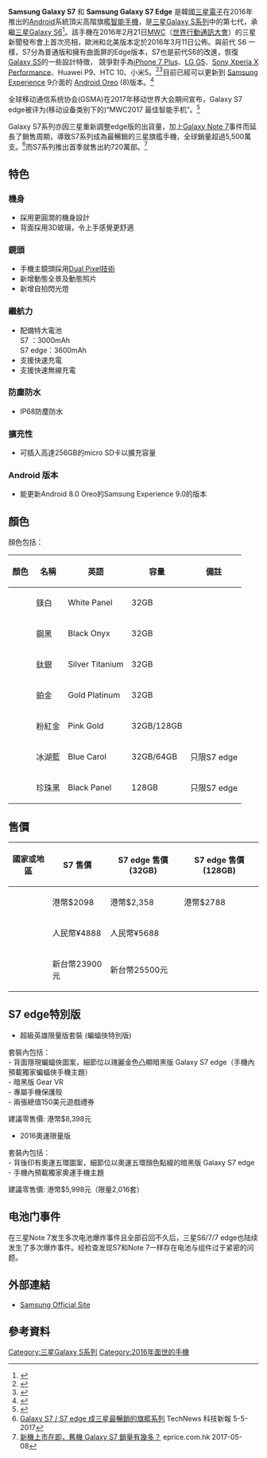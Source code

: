 {{noteTA
|T=zh-tw:三星Galaxy S7;zh-hk:Samsung Galaxy S7;zh-cn:三星盖乐世S7
|1=zh-tw:Galaxy;zh-hk:Galaxy;zh-cn:盖乐世
|2=zh-tw:三星Galaxy;zh-hk:Samsung Galaxy;zh-cn:三星盖乐世
|3=zh-hans:智能手机;zh-hant:智慧型手機;zh-tw:智慧型手機;zh-hk:智能手機;zh-mo:智能手機;
|4=zh-hans:照相手机;zh-hant:照相手機;zh-tw:照相手機;zh-hk:相機手機;zh-mo:相機手機;
}}

{{Infobox mobile phone
| name         = Samsung Galaxy S7<br/>Samsung Galaxy S7 Edge
| codename     = 
| logo         = Samsung Galaxy S7 and S7 edge logo.jpg
| logosize     = 250px
| image        = Samsung Galaxy S7 and S7 Edge.png
| imagesize    = 250px 
| alt          = 
| caption      = Galaxy S7（左）和 S7 Edge（右）
| brand        = 
| manufacturer = [[三星電子|三星電子]]
| slogan       = {{flag|US}}：''Rethink what a phone can do.''<br/>{{flag|South Korea}}：''Beyond Barriers (한계를 넘어서)''<br/>{{flag|HKG}}：''一切 重新定義''<br/>{{flag|TWN}}：''手機極限 重新定義''<br/>{{flag|CHN}}：''不一樣 所以 三星蓋樂世S7'' 
| series       = [[三星Galaxy_S系列|三星Galaxy S系列]]
| networks     = 
| released     = {{Start date|2016|2|21}} 
| available    = 
| unitssold    = 
| unitsshipped = 
| predecessor  = [[Samsung_Galaxy_S6|Samsung Galaxy S6]]
| successor    = [[三星Galaxy_S8|Samsung Galaxy S8]]
| related      =
| type         = [[智能手機|智能手機]]
| form         = 直板
| size         = '''S7:'''<br/>{{convert|142.4|mm|in|abbr=on}} H<br/>{{convert|69.6|mm|in|abbr=on}} W<br/>{{convert|7.9|mm|in|abbr=on}} D<br/>'''S7 Edge:'''<br/>{{convert|150.9|mm|in|abbr=on}} H<br/>{{convert|72.6|mm|in|abbr=on}} W<br/>{{convert|7.7|mm|in|abbr=on}} D
| weight       = '''S7:''' {{convert|152|g|oz|abbr=on}}<br/>'''S7 Edge:''' {{convert|157|g|oz|abbr=on}}
| os           = 官方原始版本[[Android_Marshmallow|Android 6.0]]<br>官方最後版本[[Android_Oreo|Android 8.0]]<br>第三方版本[[Android_Q|Android 10.0]](客製化One UI 2.0版本)
| 狀態         = 活躍出售中
| soc          = '''全球版:''' [[Samsung_Exynos|Samsung Exynos]] 8890<br />'''美国/中国(不包含香港、澳门)：''' [[Qualcomm|Qualcomm]] [[Snapdragon|Snapdragon]] 820<br /> '''香港/澳门: '''Samsung S7 [[Samsung_Exynos|Samsung Exynos]] 8890 / Samsung S7 Edge [[Qualcomm|Qualcomm]] [[Snapdragon|Snapdragon]] 820
| cpu          = <!-- Clock speed, manufacturer, model number, model name, number of cores -->
| gpu          = '''World:''' [[Mali_(GPU)|Mali-T880 MP12]]<br />'''U.S. / China ：''' [[Adreno|Adreno]] 530
| memory       = 4 [[Gigabyte|GB]] [[Mobile_DDR#LPDDR4|LPDDR4]] [[Random_Access_Memory|RAM]]
| storage      = 32/64/128 GB [[Universal_Flash_Storage|UFS]] 2.0
| memory_card  = [[microSD|microSD]], up to 200 GB
| battery      = '''S7:''' 3,000 mAh<br/>'''S7 Edge:''' 3,600 mAh
| input        = <!-- Data inputs: keypad or touch screen, push buttons, microphone, accelerometer, gyroscope, GPS, etc. -->
| display      = {{ubl|'''S7:''' 5.1" (130 mm)(577ppi)
|'''S7 Edge:''' 5.5" (140 mm)(535ppi)|[[Super_AMOLED|Quad HD Super AMOLED]] (16:9 [[aspect_ratio|aspect ratio]]) 2560×1440 pixel resolution)}}
| ext_display  = 
| rear_camera  = 12 [[Megapixel|MP]] (1.4 µm), f/1.7 [[f-number|光圈]], [[4K_resolution|4K video recording]] at 30 [[Frames_per_second|fps]], [[1080p|1080p]] at 60 fps, [[720p|720p]] at 240 fps
| front_camera = 5 MP, f/1.7 光圈
| sound        = <!-- Sound and audio features e.g. speaker(s), audio jack, vibration motor, etc. -->
| connectivity = <!-- Physical and wireless e.g. Micro USB, Bluetooth 2.1, 802.11b/g/n WiFi, etc. -->
| other        = <!-- Other key capabilities and specifications not noted above (e.g. WiFi hotspot, Gorilla glass display, etc.) -->
| sar          = 
| hac          = 
| website      = 
| references   = 
}}
'''Samsung Galaxy S7''' 和 '''Samsung Galaxy S7 Edge''' 是韓國[[三星電子|三星電子]]在2016年推出的[[Android|Android]]系統頂尖高階旗艦[[智能手機|智能手機]]，是[[三星Galaxy_S系列|三星Galaxy S系列]]中的第七代，承繼[[三星Galaxy_S6|三星Galaxy S6]]<ref>{{Cite news |url=https://world.huanqiu.com/article/9CaKrnJV6qT |title=三星Galaxy S7获评美《消费者报告》全球最佳手机 |accessdate=2021-12-30 |archive-date=2021-12-30 |archive-url=https://web.archive.org/web/20211230064643/https://world.huanqiu.com/article/9CaKrnJV6qT }}</ref>。該手機在2016年2月21日[[MWC|MWC]]（[[世界行動通訊大會|世界行動通訊大會]]）的三星新聞發布會上首次亮相，歐洲和北美版本定於2016年3月11日公佈。與前代 S6 一樣，S7分為普通版和擁有曲面屏的Edge版本，S7也是前代S6的改進，恢復[[Galaxy_S5|Galaxy S5]]的一些設計特徵， 競爭對手為[[iPhone_7_Plus|iPhone 7 Plus]]、[[LG_G5|LG G5]]、[[Sony_Xperia_X_Performance|Sony Xperia X Performance]]、Huawei P9、HTC 10、小米5。<ref>{{cite web|title=Samsung Galaxy S7 and S7 Edge: Curvier, faster, micro SD expansion—available March 11|url=http://arstechnica.com/gadgets/2016/02/samsung-galaxy-s7-and-s7-edge-curvier-faster-micro-sd-expansion-available-march-11/|website=Ars Technica|accessdate=21 February 2016|archive-date=2016-02-23|archive-url=https://web.archive.org/web/20160223004620/http://arstechnica.com/gadgets/2016/02/samsung-galaxy-s7-and-s7-edge-curvier-faster-micro-sd-expansion-available-march-11/|dead-url=no}}</ref><ref>{{cite web|title=Samsung’s Galaxy S7 and S7 Edge bring refinement to a proven design|url=http://www.theverge.com/2016/2/21/11077956/samsung-galaxy-s7-edge-smartphone-announced-specs-mwc-2016|website=The Verge|accessdate=21 February 2016|archive-date=2016-02-25|archive-url=https://web.archive.org/web/20160225054232/http://www.theverge.com/2016/2/21/11077956/samsung-galaxy-s7-edge-smartphone-announced-specs-mwc-2016|dead-url=no}}</ref>目前已經可以更新到 [[Samsung_Experience|Samsung Experience]] 9介面的 [[Android_Oreo|Android Oreo]] (8)版本。<ref>{{Cite news|url=http://www.gsmarena.com/samsung_galaxy_s7_edge_android_7_nougat-review-1564.php|title=Android 7.0 on the Galaxy S7 edge: Grace UX-ed Nougat|newspaper=GSMArena.com|accessdate=2017-02-16|language=en-US|archive-date=2017-02-16|archive-url=https://web.archive.org/web/20170216183050/http://www.gsmarena.com/samsung_galaxy_s7_edge_android_7_nougat-review-1564.php|dead-url=no}}</ref>

全球移动通信系统协会(GSMA)在2017年移动世界大会期间宣布，Galaxy S7 edge被评为(移动设备类别下的)“MWC2017 最佳智能手机”。<ref>{{Cite news |url=http://intl.ce.cn/specials/zxxx/201603/15/t20160315_9513697.shtml |title=三星Galaxy S7的科技新生态：超级拍摄 防尘防水 _中国经济网——国家经济门户 |accessdate=2021-12-30 |archive-date=2021-12-30 |archive-url=https://web.archive.org/web/20211230064638/http://intl.ce.cn/specials/zxxx/201603/15/t20160315_9513697.shtml }}</ref>

Galaxy S7系列亦因三星重新調整edge版的出貨量，加上[[Galaxy_Note_7|Galaxy Note 7]]事件而延長了銷售周期，導致S7系列成為最暢銷的三星旗艦手機，全球銷量超過5,500萬支。<ref>[https://technews.tw/2017/05/05/s7-s7-edge-shipment/ Galaxy S7 / S7 edge 成三星最暢銷的旗艦系列] {{Wayback|url=https://technews.tw/2017/05/05/s7-s7-edge-shipment/ |date=20180303050402 }}TechNews 科技新報 5-5-2017</ref>而S7系列推出首季就售出約720萬部。<ref>[http://www.eprice.com.hk/mobile/talk/4523/208108/ 新機上市在即，舊機 Galaxy S7 銷量有幾多？] {{Wayback|url=http://www.eprice.com.hk/mobile/talk/4523/208108/ |date=20180303050521 }}eprice.com.hk 2017-05-08</ref>

==特色==
===機身===
*採用更圓潤的機身設計
*背面採用3D玻璃，令上手感覺更舒適
===鏡頭===
*手機主鏡頭採用[[Dual_Pixel|Dual Pixel技術]]
*新增動態全景及動態照片
*新增自拍閃光燈

===繼航力===
*配備特大電池<br>S7      ：3000mAh<br>S7 edge：3600mAh
*支援快速充電
*支援快速無線充電

===防塵防水===
*IP68防塵防水
===擴充性===
*可插入高達256GB的micro SD卡以擴充容量

===Android 版本===
*能更新Android 8.0 Oreo的Samsung Experience 9.0的版本

==顏色==
顏色包括：
{| class="wikitable + sortable"
|-
!顏色               !!名稱    !!英語       !!容量     !!備註                      
|-
| bgcolor="#ffffff" | ||鎂白 ||White Panel ||32GB ||
|-
| bgcolor="#272727" |  ||鋼黑  ||Black Onyx ||32GB ||
|-
| bgcolor="#dddfde" |  ||鈦銀    ||Silver Titanium ||32GB ||
|-
| bgcolor="#e3d0ba" |  ||鉑金     ||Gold Platinum ||32GB ||
|-
| bgcolor="#edccbd" |  ||粉紅金  ||Pink Gold  ||32GB/128GB||
|-
| bgcolor="#4169E1" |  ||冰湖藍   ||Blue Carol||32GB/64GB ||只限S7 edge
|-
| bgcolor="000000"|  ||珍珠黑  ||Black Panel ||128GB ||只限S7 edge
|}

==售價==
{| class="wikitable"
|-
! 國家或地區 !!S7 售價 !!S7 edge 售價(32GB) !!S7 edge 售價(128GB)
|-
|{{HKG}}||港幣$2098||港幣$2,358||港幣$2788
|-
|{{CHNML}}||人民幣¥4888||人民幣¥5688||
|-
|{{TW}}||新台幣23900元||新台幣25500元||
|}

==S7 edge特別版==
*超級英雄限量版套裝 (蝙蝠俠特別版) 
 
套裝內包括：<br>- 背面隱現蝙蝠俠圖案，細節位以瑰麗金色凸顯暗黑版 Galaxy S7 edge（手機內預載獨家蝙蝠俠手機主題）<br>- 暗黑版 Gear VR<br>- 專屬手機保護殼<br>- 兩張總值150美元遊戲禮券
 
建議零售價: 港幣$8,398元

*2016奧運限量版

套裝內包括：<br>- 背後印有奧運五環圖案，細節位以奧運五環顏色點綴的暗黑版 Galaxy S7 edge <br>- 手機內預載獨家奧運手機主題

建議零售價: 港幣$5,998元（限量2,016套）

==电池门事件==
在三星Note 7发生多次电池爆炸事件且全部召回不久后，三星S6/7/7 edge也陆续发生了多次爆炸事件。经检查发现S7和Note 7一样存在电池与组件过于紧密的问题。

==外部連結==
{{Commonscat|Samsung Galaxy S7|三星Galaxy S7}}
*[http://www.samsung.com/global/galaxy/galaxy-s7/ Samsung Official Site]{{Wayback|url=http://www.samsung.com/global/galaxy/galaxy-s7/ |date=20160227032655 }}

==參考資料==
<references />{{S-start}}
{{Succession box
|title  = Samsung Galaxy S7<br />Samsung Galaxy S7 Edge
|years  = 2016
|before = [[三星Galaxy_S6|Samsung Galaxy S6<br />Samsung Galaxy S6 Edge<br />Samsung Galaxy S6 Edge+]]
|after  = [[三星Galaxy_S8|Samsung Galaxy S8<br />Samsung Galaxy S8 Plus<br />]]
}}
{{S-end}}

{{Galaxy S}}

[[Category:三星Galaxy_S系列|Category:三星Galaxy S系列]]
[[Category:2016年面世的手機|Category:2016年面世的手機]]